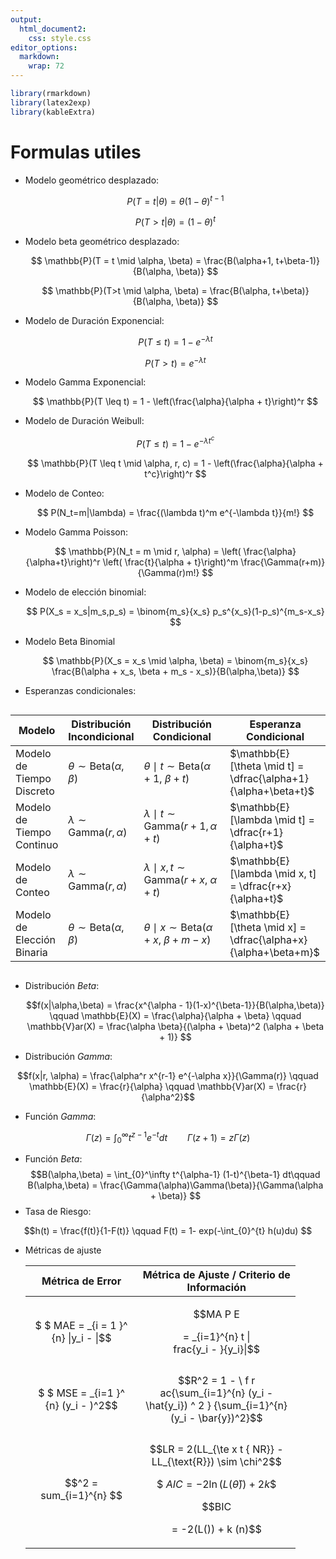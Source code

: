```yaml
---
output: 
  html_document2:
    css: style.css
editor_options:
  markdown:
    wrap: 72
---
```


```r
library(rmarkdown)
library(latex2exp)
library(kableExtra)
```

# Formulas utiles

-   Modelo geométrico desplazado:

    $$
    P(T=t| \theta) = \theta (1 - \theta)^{t-1}
    $$

    $$
    P(T>t| \theta) = (1-\theta)^{t}
    $$

-   Modelo beta geométrico desplazado:

    $$
    \mathbb{P}(T = t \mid \alpha, \beta) = \frac{B(\alpha+1, t+\beta-1)}{B(\alpha, \beta)}
    $$

    $$
    \mathbb{P}(T>t \mid \alpha, \beta) = \frac{B(\alpha, t+\beta)}{B(\alpha, \beta)}
    $$

-   Modelo de Duración Exponencial:

    $$
    P(T \leq t) = 1 - e^{-\lambda t}
    $$

    $$
    P(T > t) = e^{-\lambda t}
    $$

-   Modelo Gamma Exponencial:

    $$
    \mathbb{P}(T \leq t) = 1 - \left(\frac{\alpha}{\alpha + t}\right)^r
    $$

-   Modelo de Duración Weibull:

    $$
    P(T \leq t) = 1 - e^{-\lambda t ^c}
    $$

    $$
    \mathbb{P}(T \leq t \mid \alpha, r, c) = 1 - \left(\frac{\alpha}{\alpha + t^c}\right)^r
    $$

-   Modelo de Conteo:

    $$
    P(N_t=m|\lambda) = \frac{(\lambda t)^m e^{-\lambda t}}{m!}
    $$

-   Modelo Gamma Poisson:

    $$
    \mathbb{P}(N_t = m \mid r, \alpha) = \left( \frac{\alpha}{\alpha+t}\right)^r \left( \frac{t}{\alpha + t}\right)^m \frac{\Gamma(r+m)}{\Gamma(r)m!}
    $$

-   Modelo de elección binomial:

    $$
    P(X_s = x_s|m_s,p_s) = \binom{m_s}{x_s} p_s^{x_s}(1-p_s)^{m_s-x_s}
    $$

-   Modelo Beta Binomial

    $$
    \mathbb{P}(X_s = x_s \mid \alpha, \beta) = \binom{m_s}{x_s} \frac{B(\alpha + x_s, \beta + m_s - x_s)}{B(\alpha,\beta)}
    $$

-   Esperanzas condicionales:

::: {style="overflow-x:auto;"}
| Modelo                     | Distribución Incondicional                    | Distribución Condicional                                  | Esperanza Condicional                                         |
|----------------------------|-----------------------------------------------|-----------------------------------------------------------|----------------------------------------------------------------|
| Modelo de Tiempo Discreto  | $\theta \sim \mathrm{Beta}(\alpha,\beta)$     | $\theta \mid t \sim \mathrm{Beta}(\alpha+1,\ \beta+t)$    | $\mathbb{E}[\theta \mid t] = \dfrac{\alpha+1}{\alpha+\beta+t}$ |
| Modelo de Tiempo Continuo  | $\lambda \sim \mathrm{Gamma}(r,\alpha)$       | $\lambda \mid t \sim \mathrm{Gamma}(r+1,\alpha + t)$      | $\mathbb{E}[\lambda \mid t] = \dfrac{r+1}{\alpha+t}$             |
| Modelo de Conteo           | $\lambda \sim \mathrm{Gamma}(r,\alpha)$       | $\lambda \mid x, t  \sim \mathrm{Gamma}(r+x,\ \alpha+t)$      | $\mathbb{E}[\lambda \mid x, t] = \dfrac{r+x}{\alpha+t}$             |
| Modelo de Elección Binaria | $\theta \sim \mathrm{Beta}(\alpha,\beta)$     | $\theta \mid x \sim \mathrm{Beta}(\alpha+x,\ \beta+m-x)$  | $\mathbb{E}[\theta \mid x] = \dfrac{\alpha+x}{\alpha+\beta+m}$   |

:::

-   Distribución *Beta*:

    $$f(x|\alpha,\beta) = \frac{x^{\alpha - 1}(1-x)^{\beta-1}}{B(\alpha,\beta)} \qquad \mathbb{E}(X) = \frac{\alpha}{\alpha + \beta} \qquad \mathbb{V}ar(X) = \frac{\alpha \beta}{(\alpha + \beta)^2 (\alpha + \beta + 1)} $$

-   Distribución *Gamma*:

$$f(x|r, \alpha) = \frac{\alpha^r x^{r-1} e^{-\alpha x}}{\Gamma(r)} \qquad \mathbb{E}(X) = \frac{r}{\alpha} \qquad \mathbb{V}ar(X) = \frac{r}{\alpha^2}$$

-   Función *Gamma*:

$$\Gamma(z) = \int_{0}^\infty t^{z-1} e^{-t} dt \qquad \Gamma(z+1) = z\Gamma(z) $$

-   Función *Beta*:
    $$B(\alpha,\beta) = \int_{0}^\infty t^{\alpha-1} (1-t)^{\beta-1} dt\qquad B(\alpha,\beta) = \frac{\Gamma(\alpha)\Gamma(\beta)}{\Gamma(\alpha + \beta)} $$
-   Tasa de Riesgo:

$$h(t) = \frac{f(t)}{1-F(t)} \qquad F(t) = 1- exp(-\int_{0}^{t} h(u)du) $$

-   Métricas de ajuste

    +--------------------------+-------------------------------------+
    | Métrica de Error         | Métrica de Ajuste / Criterio de     |
    |                          | Información                         |
    +:========================:+:===================================:+
    | \$                       | $$MA                                |
    | $                        | P                                   |
    | MAE = \frac{1}{n}\sum_{i | E                                   |
    | =                        |                                     |
    | 1                        | = \frac{100}{n} \sum_{i=1}^{n} \lef |
    | }^                       | t                                   |
    | {n} |y_i - \hat{y_i}|$\$ | |                                   |
    |                          | \                                   |
    |                          | frac{y_i - \hat{y_i}}{y_i}\right|$$ |
    +--------------------------+-------------------------------------+
    | \$ \$ MSE =              | $$R^2 = 1 -                         |
    | \frac{1}{n}\sum\_{i=1    | \                                   |
    | }\^ {n} (y_i -           | f                                   |
    | \hat{y_i})\^2\$\$        | r                                   |
    |                          | ac{\sum_{i=1}^{n} (y_i - \hat{y_i}) |
    |                          | ^                                   |
    |                          | 2                                   |
    |                          | }                                   |
    |                          | {\sum_{i=1}^{n}(y_i - \bar{y})^2}$$ |
    +--------------------------+-------------------------------------+
    | \$\$\chi\^2 =\           | $$LR = 2(LL_{\te                    |
    | sum\_{i=1}\^{n}          | x                                   |
    | \frac{(y_i -             | t                                   |
    |                          | {                                   |
    | \ha                      | NR}} - LL_{\text{R}}) \sim \chi^2$$ |
    | t                        |                                     |
    | {y_i})^2}{\hat{y_i}}\$\$ | \$                                  |
    |                          | $A                                  |
    |                          | IC = -2\ln(L(\hat{\theta})) + 2k$\$ |
    |                          |                                     |
    |                          | \$\$BIC                             |
    |                          |                                     |
    |                          | = -2\ln(L(\hat{\theta})) + k        |
    |                          | \ln(n)\$\$                          |
    +--------------------------+-------------------------------------+
